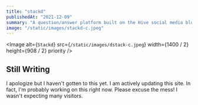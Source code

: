 ```yaml
---
title: "stackd"
publishedAt: "2021-12-09"
summary: "A question/answer platform built on the Hive social media blockchain."
image: "/static/images/stackd-c.jpeg"
---
```


<Image
  alt={`Stackd`}
  src={`/static/images/dstack-c.jpeg`}
  width={1400 / 2}
  height={908 / 2}
  priority
/>

## Still Writing

I apologize but I haven't gotten to this yet. I am actively updating this site. In fact, I'm probably working on this right now. Please excuse the mess! I wasn't expecting many visitors.

